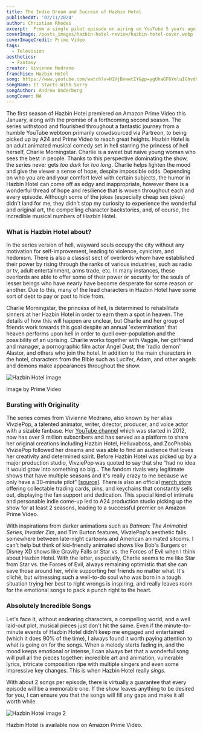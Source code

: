 ```yaml
---
title: The Indie Dream and Success of Hazbin Hotel
publishedAt: '02/11/2024'
author: Christian Rhodes
excerpt:  From a single pilot episode on airing on YouTube 5 years ago, to a fully produced A24 series airing on Prime Video
coverImage: /posts_images/hazbin-hotel-review/hazbin-hotel-cover.webp
coverImageCredit: Prime Video
tags:
  - Television
aesthetics:
  - Fantasy
creator: Vivienne Medrano
franchise: Hazbin Hotel
song: https://www.youtube.com/watch?v=H1VjBxwwtIY&pp=ygUhaGF6YmluIGhvdGVsIGl0IHN0YXJ0cyB3aXRoIHNvcnJ5 
songName: It Starts With Sorry
songAuthor: Andrew Underberg
songCover: NA
---
```


The first season of Hazbin Hotel premiered on Amazon Prime Video this January, along with the promise of a forthcoming second season. The series withstood and flourished throughout a fantastic journey from a humble YouTube webtoon primarily crowdsourced via Partreon, to being picked up by A24 and Prime Video to reach great heights. Hazbin Hotel is an adult animated musical comedy set in hell starring the princess of hell herself, Charlie Morningstar. Charlie is a sweet but naive young woman who sees the best in people. Thanks to this perspective dominating the show, the series never gets *too dark* for *too long*. Charlie helps lighten the mood and give the viewer a sense of hope, despite impossible odds. Depending on who you are and your comfort level with certain subjects, the humor in Hazbin Hotel can come off as edgy and inappropriate, however there is a wonderful thread of hope and resilience that is woven throughout each and every episode. Although some of the jokes (especially cheap sex jokes) didn't land for me, they didn't stop my curiosity to experience the wonderful and original art, the compelling character backstories, and, of course, the incredible musical numbers of Hazbin Hotel. 

### What is Hazbin Hotel about?

In the series version of hell, wayward souls occupy the city without any motivation for self-improvement, leading to violence, cynicism, and hedonism. There is also a classist sect of overlords whom have established their power by rising through the ranks of various industries, such as radio or tv, adult entertainment, arms trade, etc. In many instances, these overlords are able to offer some of their power or security for the souls of lesser beings who have nearly have become desperate for some reason or another. Due to this, many of the lead characters in Hazbin Hotel have some sort of debt to pay or past to hide from. 

Charlie Morningstar, the princess of hell, is determined to rehabilitate sinners at her Hazbin Hotel in order to earn them a spot in heaven. The details of how this will happen are unclear, but Charlie and her group of friends work towards this goal despite an annual 'extermination' that heaven performs upon hell in order to quell over-population and the possibility of an uprising. Charlie works together with Vaggie, her girlfriend and manager, a pornographic film actor Angel Dust, the 'radio demon' Alastor, and others who join the hotel. In addition to the main characters in the hotel, characters from the Bible such as Lucifer, Adam, and other angels and demons make appearances throughout the show. 

![Hazbin Hotel image](https://www.justwatch.com/images/backdrop/311206481/s1440/hazbin-hotel.webp/hazbin-hotel.webp)

Image by Prime Video

### Bursting with Originality

The series comes from Vivienne Medrano, also known by her alias VivziePop, a talented animator, writer, director, producer, and voice actor with a sizable fanbase. Her [YouTube channel](https://www.youtube.com/@SpindleHorse) which was started in 2012, now has over 9 million subscribers and has served as a platform to share her original creations including Hazbin Hotel, Helluvaboss, and ZooPhobia. VivziePop followed her dreams and was able to find an audience that loves her creativity and determined spirit. Before Hazbin Hotel was picked up by a major production studio, VivziePop was quoted to say that she “had no idea it would grow into something so big… The fandom rivals very legitimate shows that have multiple seasons and it's really crazy to me because we only have a 30-minute pilot” [[source](https://www.businessinsider.com/hazbin-hotel-creator-on-shows-creation-and-future-2021-2)]. There is also an official [merch store](https://hazbinhotel.com/#products) offering collectable trading cards, pins, and keychains that constantly sells out, displaying the fan support and dedication. This special kind of intimate and personable indie come-up led to A24 production studio picking up the show for at least 2 seasons, leading to a successful premier on Amazon Prime Video.

With inspirations from darker animations such as *Batman: The Animated Series*, *Invader Zim*, and Tim Burton features, VivziePop's aesthetic falls somewhere between late-night cartoons and American animated sitcoms. I can't help but think of kid-friendly animated shows like Bob's Burgers or Disney XD shows like Gravity Falls or Star vs. the Forces of Evil when I think about Hazbin Hotel. With the latter, especially, Charlie seems to me like Star from Star vs. the Forces of Evil, always remaining optimistic that she can save those around her, while supporting her friends no matter what. It's cliché, but witnessing such a well-to-do soul who was born in a tough situation trying her best to right wrongs is inspiring, and really leaves room for the emotional songs to pack a punch right to the heart. 

### Absolutely Incredible Songs

Let's face it, without endearing characters, a compelling world, and a well laid-out plot, musical pieces just don't hit the same. Even if the minute-to-minute events of Hazbin Hotel didn't keep me engaged and entertained (which it does 90% of the time), I always found it worth paying attention to what is going on for the songs. When a melody starts fading in, and the mood keeps emotional or intense, I can always bet that a wonderful song will pull all the pieces together: incredible art and animation, vulnerable lyrics, intricate composition ripe with multiple singers and even some impressive key changes. This is when Hazbin Hotel really *sings*. 

With about 2 songs per episode, there is virtually a guarantee that every episode will be a memorable one. If the show leaves anything to be desired for you, I can ensure you that the songs will fill any gaps and make it all worth while. 

![Hazbin Hotel image 2](https://pbs.twimg.com/media/GFWi9RJXEAAVG2Q.jpg)

Hazbin Hotel is available now on Amazon Prime Video.